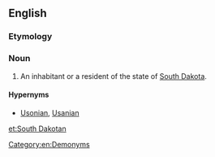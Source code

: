 ==English==

===Etymology===
{{suffix|South Dakota|an}}

===Noun===
{{en-noun|head=[[South]] [[Dakotan]]}}

# An inhabitant or a resident of the state of [[South Dakota]].

====Hypernyms====
*[[Usonian]], [[Usanian]]

[[Category:en:Demonyms]]

[[et:South Dakotan]]